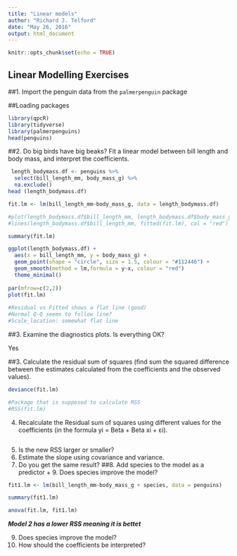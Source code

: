 ```yaml
---
title: "Linear models"
author: "Richard J. Telford"
date: "May 26, 2016"
output: html_document
---
```


```r
knitr::opts_chunk$set(echo = TRUE)
```

## Linear Modelling Exercises

##1. Import the penguin data from the `palmerpenguin` package

##Loading packages

```r
library(qpcR)
library(tidyverse)
library(palmerpenguins)
head(penguins)

```

##2. Do big birds have big beaks? Fit a linear model between bill length and body mass, and interpret the coefficients.
```r
 length_bodymass.df <- penguins %>% 
  select(bill_length_mm, body_mass_g) %>% 
  na.exclude()
head (length_bodymass.df)

fit.lm <- lm(bill_length_mm~body_mass_g, data = length_bodymass.df)

#plot(length_bodymass.df$bill_length_mm, length_bodymass.df$body_mass_g)
#lines(length_bodymass.df$bill_length_mm, fitted(fit.lm), col = "red")

summary(fit.lm)

ggplot(length_bodymass.df) +
  aes(x = bill_length_mm, y = body_mass_g) +
  geom_point(shape = "circle", size = 1.5, colour = "#112446") +
  geom_smooth(method = lm,formula = y~x, colour = "red")
  theme_minimal()
  
par(mfrow=c(2,2))  
plot(fit.lm)
  
#Residual vs Fitted shows a flat line (good)
#Normal Q-Q seems to follow line?
#Scale_location: somewhat flat line


```


##3. Examine the diagnostics plots. Is everything OK?

Yes

##3. Calculate the residual sum of squares (find sum the squared difference between the estimates calculated from the coefficients and the observed values).

```r
deviance(fit.lm)

#Package that is supposed to calculate RSS
#RSS(fit.lm)


```



4. Recalculate the Residual sum of squares using different values for the coefficients (in the formula yi = Beta + Beta xi + εi).

```r

```


5. Is the new RSS larger or smaller?
6. Estimate the slope using covariance and variance.
7. Do you get the same result?
##8. Add species to the model as a predictor + 9. Does species improve the model?

```r
fit1.lm <- lm(bill_length_mm~body_mass_g + species, data = penguins)

summary(fit1.lm)

anova(fit.lm, fit1.lm)


```
 ***Model 2 has a lower RSS meaning it is bettet***

9. Does species improve the model?
10. How should the coefficients be interpreted?

